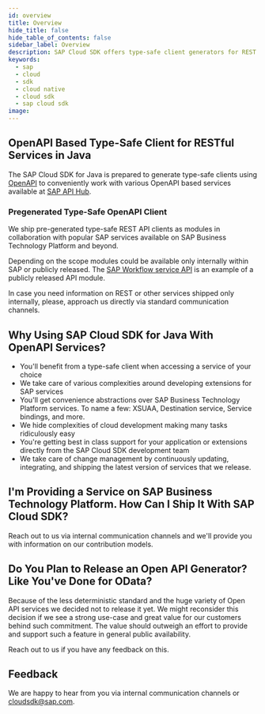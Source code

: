 ```yaml
---
id: overview
title: Overview
hide_title: false
hide_table_of_contents: false
sidebar_label: Overview
description: SAP Cloud SDK offers type-safe client generators for REST (Open API) services
keywords:
  - sap
  - cloud
  - sdk
  - cloud native
  - cloud sdk
  - sap cloud sdk
image:
---
```


## OpenAPI Based Type-Safe Client for RESTful Services in Java

The SAP Cloud SDK for Java is prepared to generate type-safe clients using [OpenAPI](https://www.openapis.org/) to conveniently work with various OpenAPI based services available at [SAP API Hub](https://api.sap.com/).

### Pregenerated Type-Safe OpenAPI Client

We ship pre-generated type-safe REST API clients as modules in collaboration with popular SAP services available on SAP Business Technology Platform and beyond.

Depending on the scope modules could be available only internally within SAP or publicly released.
The [SAP Workflow service API](clients/scp-workflow-rest-api) is an example of a publicly released API module.

In case you need information on REST or other services shipped only internally, please, approach us directly via standard communication channels.

## Why Using SAP Cloud SDK for Java With OpenAPI Services?

- You'll benefit from a type-safe client when accessing a service of your choice
- We take care of various complexities around developing extensions for SAP services
- You'll get convenience abstractions over SAP Business Technology Platform services.
  To name a few: XSUAA, Destination service, Service bindings, and more.
- We hide complexities of cloud development making many tasks ridiculously easy
- You're getting best in class support for your application or extensions directly from the SAP Cloud SDK development team
- We take care of change management by continuously updating, integrating, and shipping the latest version of services that we release.

## I'm Providing a Service on SAP Business Technology Platform. How Can I Ship It With SAP Cloud SDK?

Reach out to us via internal communication channels and we'll provide you with information on our contribution models.

## Do You Plan to Release an Open API Generator? Like You've Done for OData?

Because of the less deterministic standard and the huge variety of Open API services we decided not to release it yet.
We might reconsider this decision if we see a strong use-case and great value for our customers behind such commitment.
The value should outweigh an effort to provide and support such a feature in general public availability.

Reach out to us if you have any feedback on this.

## Feedback

We are happy to hear from you via internal communication channels or [cloudsdk@sap.com](mailto:cloudsdk@sap.com).
